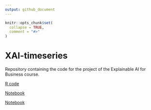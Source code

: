 ```yaml
---
output: github_document
---
```


<!-- README.md is generated from README.Rmd. Please edit that file -->

```r
knitr::opts_chunk$set(
  collapse = TRUE,
  comment = "#>"
)
```

# XAI-timeseries

Repository containing the code for the project of the Explainable AI for 
Business course. 

[R code](R/xai_ts.R)  

[Notebook](report/xai_ts.qmd)

[Notebook](https://marcozanotti.github.io/XAI-timeseries/report/xai_ts.html)
